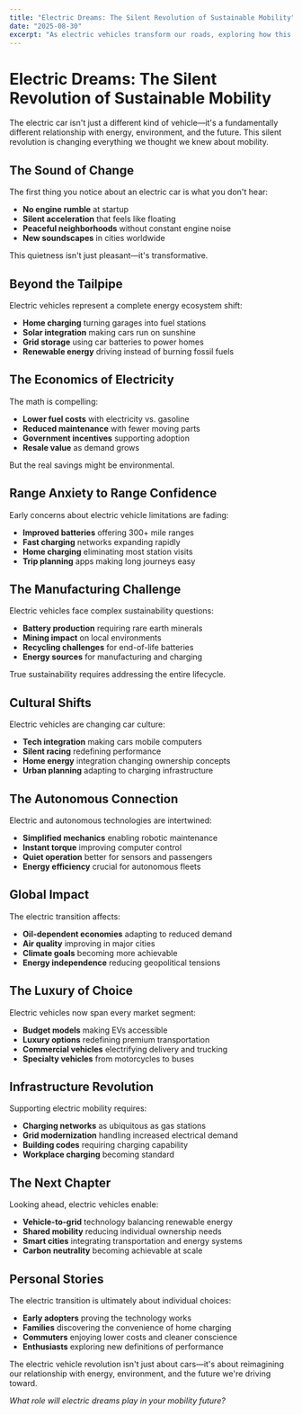 ```yaml
---
title: "Electric Dreams: The Silent Revolution of Sustainable Mobility"
date: "2025-08-30"
excerpt: "As electric vehicles transform our roads, exploring how this quiet revolution is reshaping not just transportation, but our entire relationship with energy and the environment."
---
```


# Electric Dreams: The Silent Revolution of Sustainable Mobility

The electric car isn't just a different kind of vehicle—it's a fundamentally different relationship with energy, environment, and the future. This silent revolution is changing everything we thought we knew about mobility.

## The Sound of Change

The first thing you notice about an electric car is what you don't hear:
- **No engine rumble** at startup
- **Silent acceleration** that feels like floating
- **Peaceful neighborhoods** without constant engine noise
- **New soundscapes** in cities worldwide

This quietness isn't just pleasant—it's transformative.

## Beyond the Tailpipe

Electric vehicles represent a complete energy ecosystem shift:
- **Home charging** turning garages into fuel stations
- **Solar integration** making cars run on sunshine
- **Grid storage** using car batteries to power homes
- **Renewable energy** driving instead of burning fossil fuels

## The Economics of Electricity

The math is compelling:
- **Lower fuel costs** with electricity vs. gasoline
- **Reduced maintenance** with fewer moving parts
- **Government incentives** supporting adoption
- **Resale value** as demand grows

But the real savings might be environmental.

## Range Anxiety to Range Confidence

Early concerns about electric vehicle limitations are fading:
- **Improved batteries** offering 300+ mile ranges
- **Fast charging** networks expanding rapidly
- **Home charging** eliminating most station visits
- **Trip planning** apps making long journeys easy

## The Manufacturing Challenge

Electric vehicles face complex sustainability questions:
- **Battery production** requiring rare earth minerals
- **Mining impact** on local environments
- **Recycling challenges** for end-of-life batteries
- **Energy sources** for manufacturing and charging

True sustainability requires addressing the entire lifecycle.

## Cultural Shifts

Electric vehicles are changing car culture:
- **Tech integration** making cars mobile computers
- **Silent racing** redefining performance
- **Home energy** integration changing ownership concepts
- **Urban planning** adapting to charging infrastructure

## The Autonomous Connection

Electric and autonomous technologies are intertwined:
- **Simplified mechanics** enabling robotic maintenance
- **Instant torque** improving computer control
- **Quiet operation** better for sensors and passengers
- **Energy efficiency** crucial for autonomous fleets

## Global Impact

The electric transition affects:
- **Oil-dependent economies** adapting to reduced demand
- **Air quality** improving in major cities
- **Climate goals** becoming more achievable
- **Energy independence** reducing geopolitical tensions

## The Luxury of Choice

Electric vehicles now span every market segment:
- **Budget models** making EVs accessible
- **Luxury options** redefining premium transportation
- **Commercial vehicles** electrifying delivery and trucking
- **Specialty vehicles** from motorcycles to buses

## Infrastructure Revolution

Supporting electric mobility requires:
- **Charging networks** as ubiquitous as gas stations
- **Grid modernization** handling increased electrical demand
- **Building codes** requiring charging capability
- **Workplace charging** becoming standard

## The Next Chapter

Looking ahead, electric vehicles enable:
- **Vehicle-to-grid** technology balancing renewable energy
- **Shared mobility** reducing individual ownership needs
- **Smart cities** integrating transportation and energy systems
- **Carbon neutrality** becoming achievable at scale

## Personal Stories

The electric transition is ultimately about individual choices:
- **Early adopters** proving the technology works
- **Families** discovering the convenience of home charging
- **Commuters** enjoying lower costs and cleaner conscience
- **Enthusiasts** exploring new definitions of performance

The electric vehicle revolution isn't just about cars—it's about reimagining our relationship with energy, environment, and the future we're driving toward.

*What role will electric dreams play in your mobility future?*
